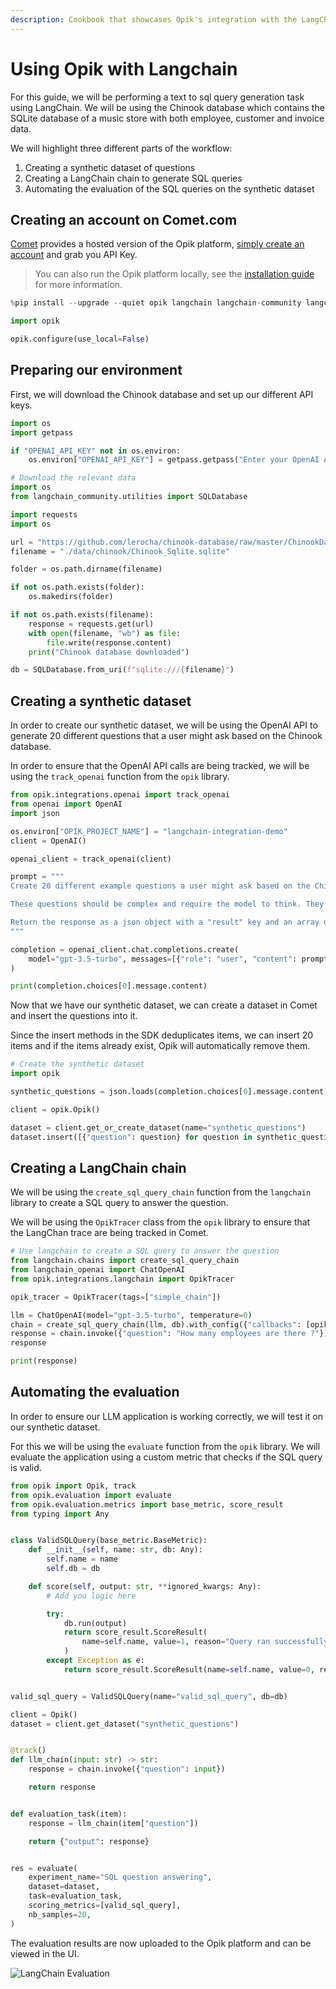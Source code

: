```yaml
---
description: Cookbook that showcases Opik's integration with the LangChain Python SDK
---
```


# Using Opik with Langchain

For this guide, we will be performing a text to sql query generation task using LangChain. We will be using the Chinook database which contains the SQLite database of a music store with both employee, customer and invoice data.

We will highlight three different parts of the workflow:

1. Creating a synthetic dataset of questions
2. Creating a LangChain chain to generate SQL queries
3. Automating the evaluation of the SQL queries on the synthetic dataset

## Creating an account on Comet.com

[Comet](https://www.comet.com/site?from=llm&utm_source=opik&utm_medium=colab&utm_content=langchain&utm_campaign=opik) provides a hosted version of the Opik platform, [simply create an account](https://www.comet.com/signup?from=llm&utm_source=opik&utm_medium=colab&utm_content=langchain&utm_campaign=opik) and grab you API Key.

> You can also run the Opik platform locally, see the [installation guide](https://www.comet.com/docs/opik/self-host/overview/?from=llm&utm_source=opik&utm_medium=colab&utm_content=langchain&utm_campaign=opik) for more information.

```python
%pip install --upgrade --quiet opik langchain langchain-community langchain-openai
```

```python
import opik

opik.configure(use_local=False)
```

## Preparing our environment

First, we will download the Chinook database and set up our different API keys.

```python
import os
import getpass

if "OPENAI_API_KEY" not in os.environ:
    os.environ["OPENAI_API_KEY"] = getpass.getpass("Enter your OpenAI API key: ")
```

```python
# Download the relevant data
import os
from langchain_community.utilities import SQLDatabase

import requests
import os

url = "https://github.com/lerocha/chinook-database/raw/master/ChinookDatabase/DataSources/Chinook_Sqlite.sqlite"
filename = "./data/chinook/Chinook_Sqlite.sqlite"

folder = os.path.dirname(filename)

if not os.path.exists(folder):
    os.makedirs(folder)

if not os.path.exists(filename):
    response = requests.get(url)
    with open(filename, "wb") as file:
        file.write(response.content)
    print("Chinook database downloaded")

db = SQLDatabase.from_uri(f"sqlite:///{filename}")
```

## Creating a synthetic dataset

In order to create our synthetic dataset, we will be using the OpenAI API to generate 20 different questions that a user might ask based on the Chinook database.

In order to ensure that the OpenAI API calls are being tracked, we will be using the `track_openai` function from the `opik` library.

```python
from opik.integrations.openai import track_openai
from openai import OpenAI
import json

os.environ["OPIK_PROJECT_NAME"] = "langchain-integration-demo"
client = OpenAI()

openai_client = track_openai(client)

prompt = """
Create 20 different example questions a user might ask based on the Chinook Database.

These questions should be complex and require the model to think. They should include complex joins and window functions to answer.

Return the response as a json object with a "result" key and an array of strings with the question.
"""

completion = openai_client.chat.completions.create(
    model="gpt-3.5-turbo", messages=[{"role": "user", "content": prompt}]
)

print(completion.choices[0].message.content)
```

Now that we have our synthetic dataset, we can create a dataset in Comet and insert the questions into it.

Since the insert methods in the SDK deduplicates items, we can insert 20 items and if the items already exist, Opik will automatically remove them.

```python
# Create the synthetic dataset
import opik

synthetic_questions = json.loads(completion.choices[0].message.content)["result"]

client = opik.Opik()

dataset = client.get_or_create_dataset(name="synthetic_questions")
dataset.insert([{"question": question} for question in synthetic_questions])
```

## Creating a LangChain chain

We will be using the `create_sql_query_chain` function from the `langchain` library to create a SQL query to answer the question.

We will be using the `OpikTracer` class from the `opik` library to ensure that the LangChan trace are being tracked in Comet.

```python
# Use langchain to create a SQL query to answer the question
from langchain.chains import create_sql_query_chain
from langchain_openai import ChatOpenAI
from opik.integrations.langchain import OpikTracer

opik_tracer = OpikTracer(tags=["simple_chain"])

llm = ChatOpenAI(model="gpt-3.5-turbo", temperature=0)
chain = create_sql_query_chain(llm, db).with_config({"callbacks": [opik_tracer]})
response = chain.invoke({"question": "How many employees are there ?"})
response

print(response)
```

## Automating the evaluation

In order to ensure our LLM application is working correctly, we will test it on our synthetic dataset.

For this we will be using the `evaluate` function from the `opik` library. We will evaluate the application using a custom metric that checks if the SQL query is valid.

```python
from opik import Opik, track
from opik.evaluation import evaluate
from opik.evaluation.metrics import base_metric, score_result
from typing import Any


class ValidSQLQuery(base_metric.BaseMetric):
    def __init__(self, name: str, db: Any):
        self.name = name
        self.db = db

    def score(self, output: str, **ignored_kwargs: Any):
        # Add you logic here

        try:
            db.run(output)
            return score_result.ScoreResult(
                name=self.name, value=1, reason="Query ran successfully"
            )
        except Exception as e:
            return score_result.ScoreResult(name=self.name, value=0, reason=str(e))


valid_sql_query = ValidSQLQuery(name="valid_sql_query", db=db)

client = Opik()
dataset = client.get_dataset("synthetic_questions")


@track()
def llm_chain(input: str) -> str:
    response = chain.invoke({"question": input})

    return response


def evaluation_task(item):
    response = llm_chain(item["question"])

    return {"output": response}


res = evaluate(
    experiment_name="SQL question answering",
    dataset=dataset,
    task=evaluation_task,
    scoring_metrics=[valid_sql_query],
    nb_samples=20,
)
```

The evaluation results are now uploaded to the Opik platform and can be viewed in the UI.

![LangChain Evaluation](https://raw.githubusercontent.com/comet-ml/opik/main/apps/opik-documentation/documentation/static/img/cookbook/langchain_cookbook.png)
